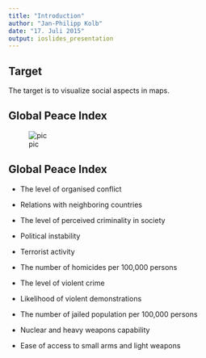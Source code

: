 ```yaml
---
title: "Introduction"
author: "Jan-Philipp Kolb"
date: "17. Juli 2015"
output: ioslides_presentation
---
```


## Target

The target is to visualize social aspects in maps. 


## Global Peace Index

![pic](http://images.huffingtonpost.com/2012-05-11-Global_Peace_Index_A.jpg)


## Global Peace Index

-  The level of organised conflict

-   Relations with neighboring countries

-   The level of perceived criminality in society

-   Political instability

-   Terrorist activity

-   The number of homicides per 100,000 persons

-   The level of violent crime

-   Likelihood of violent demonstrations

-   The number of jailed population per 100,000 persons

-   Nuclear and heavy weapons capability

-   Ease of access to small arms and light weapons 
